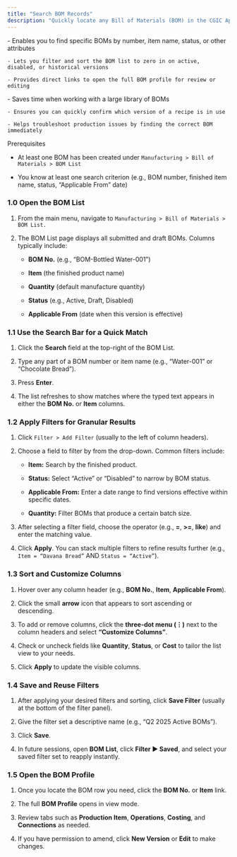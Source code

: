 ```yaml
---
title: "Search BOM Records"
description: "Quickly locate any Bill of Materials (BOM) in the CGIC App by using the search bar, filters, and list views—so you can review, amend, or compare manufacturing recipes without delay."
---
```


<CardGroup cols={2}>
  <Card title="What it does">
    - Enables you to find specific BOMs by number, item name, status, or other attributes  

    - Lets you filter and sort the BOM list to zero in on active, disabled, or historical versions  

    - Provides direct links to open the full BOM profile for review or editing 
  </Card>
  <Card title="Why it matters">
    - Saves time when working with a large library of BOMs  

    - Ensures you can quickly confirm which version of a recipe is in use  

    - Helps troubleshoot production issues by finding the correct BOM immediately
  </Card>
</CardGroup>

<Info>
  Prerequisites 

  - At least one BOM has been created under `Manufacturing > Bill of Materials > BOM List ` 

  - You know at least one search criterion (e.g., BOM number, finished item name, status, “Applicable From” date)
</Info>

### 1.0 Open the BOM List

1. From the main menu, navigate to `Manufacturing > Bill of Materials > BOM List.`  

2. The BOM List page displays all submitted and draft BOMs. Columns typically include:  

   - **BOM No.** (e.g., “BOM-Bottled Water-001”)  

   - **Item** (the finished product name)  

   - **Quantity** (default manufacture quantity)  

   - **Status** (e.g., Active, Draft, Disabled)  

   - **Applicable From** (date when this version is effective)

### 1.1 Use the Search Bar for a Quick Match

1. Click the **Search** field at the top-right of the BOM List.  

2. Type any part of a BOM number or item name (e.g., “Water-001” or “Chocolate Bread”).  

3. Press **Enter**.  

4. The list refreshes to show matches where the typed text appears in either the **BOM No.** or **Item** columns.

### 1.2 Apply Filters for Granular Results

1. Click `Filter > Add Filter` (usually to the left of column headers).  

2. Choose a field to filter by from the drop-down. Common filters include:  

   - **Item:** Search by the finished product.  

   - **Status:** Select “Active” or “Disabled” to narrow by BOM status.  

   - **Applicable From:** Enter a date range to find versions effective within specific dates.  

   - **Quantity:** Filter BOMs that produce a certain batch size.  

3. After selecting a filter field, choose the operator (e.g., **=**, **\>=**, **like**) and enter the matching value.  

4. Click **Apply**. You can stack multiple filters to refine results further (e.g., `Item = “Davana Bread”`  AND  `Status = “Active”`).

### 1.3 Sort and Customize Columns

1. Hover over any column header (e.g., **BOM No.**, **Item**, **Applicable From**).  

2. Click the small **arrow** icon that appears to sort ascending or descending.  

3. To add or remove columns, click the **three-dot menu (⋮)** next to the column headers and select **“Customize Columns”**.  

4. Check or uncheck fields like **Quantity**, **Status**, or **Cost** to tailor the list view to your needs.  

5. Click **Apply** to update the visible columns.

### 1.4 Save and Reuse Filters

1. After applying your desired filters and sorting, click **Save Filter** (usually at the bottom of the filter panel).  

2. Give the filter set a descriptive name (e.g., “Q2 2025 Active BOMs”).  

3. Click **Save**.  

4. In future sessions, open **BOM List**, click **Filter ▶️ Saved**, and select your saved filter set to reapply instantly.

### 1.5 Open the BOM Profile

1. Once you locate the BOM row you need, click the **BOM No.** or **Item** link.  

2. The full **BOM Profile** opens in view mode.  

3. Review tabs such as **Production Item**, **Operations**, **Costing**, and **Connections** as needed.  

4. If you have permission to amend, click **New Version** or **Edit** to make changes.